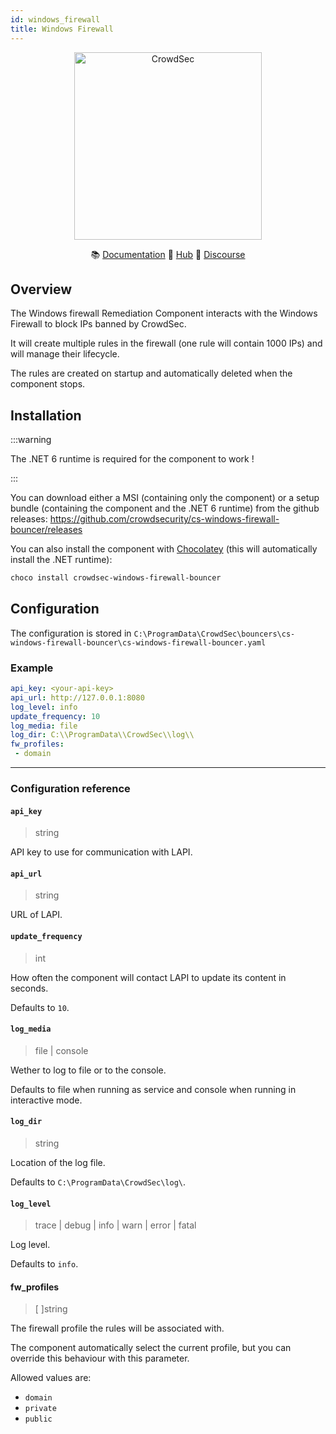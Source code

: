 ```yaml
---
id: windows_firewall
title: Windows Firewall
---
```



<p align="center">
<img src={useBaseUrl('/img/cs-windows-firewall-bouncer-logo.png')} alt="CrowdSec" title="CrowdSec" width="300" height="300" />
</p>

<p align="center">
&#x1F4DA; <a href="#installation/">Documentation</a>
&#x1F4A0; <a href="https://hub.crowdsec.net">Hub</a>
&#128172; <a href="https://discourse.crowdsec.net">Discourse </a>
</p>

<RemediationSupportTable
/>

## Overview

The Windows firewall Remediation Component interacts with the Windows Firewall to block IPs banned by CrowdSec.

It will create multiple rules in the firewall (one rule will contain 1000 IPs) and will manage their lifecycle.

The rules are created on startup and automatically deleted when the component stops.

## Installation

:::warning

The .NET 6 runtime is required for the component to work !

:::

You can download either a MSI (containing only the component) or a setup bundle (containing the component and the .NET 6 runtime) from the github releases: https://github.com/crowdsecurity/cs-windows-firewall-bouncer/releases

You can also install the component with [Chocolatey](https://chocolatey.org/) (this will automatically install the .NET runtime):

```powershell
choco install crowdsec-windows-firewall-bouncer
```

## Configuration

The configuration is stored in `C:\ProgramData\CrowdSec\bouncers\cs-windows-firewall-bouncer\cs-windows-firewall-bouncer.yaml`

### Example

```yaml
api_key: <your-api-key>
api_url: http://127.0.0.1:8080
log_level: info
update_frequency: 10
log_media: file
log_dir: C:\\ProgramData\\CrowdSec\\log\\
fw_profiles:
 - domain
```

---

### Configuration reference

#### `api_key`
> string 

API key to use for communication with LAPI.

#### `api_url`
> string

URL of LAPI.

#### `update_frequency`
> int

How often the component will contact LAPI to update its content in seconds.

Defaults to `10`.

#### `log_media`
> file | console

Wether to log to file or to the console.

Defaults to file when running as service and console when running in interactive mode.

#### `log_dir`
> string

Location of the log file.

Defaults to `C:\ProgramData\CrowdSec\log\`.

#### `log_level`
> trace | debug | info | warn | error | fatal

Log level.

Defaults to `info`.

#### fw_profiles
> [ ]string

The firewall profile the rules will be associated with.

The component automatically select the current profile, but you can override this behaviour with this parameter.

Allowed values are:
 - `domain`
 - `private`
 - `public`



